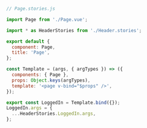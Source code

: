 ```js
// Page.stories.js

import Page from './Page.vue';

import * as HeaderStories from './Header.stories';

export default {
  component: Page,
  title: 'Page',
};

const Template = (args, { argTypes }) => ({
  components: { Page },
  props: Object.keys(argTypes),
  template: '<page v-bind="$props" />',
});

export const LoggedIn = Template.bind({});
LoggedIn.args = {
  ...HeaderStories.LoggedIn.args,
};
```